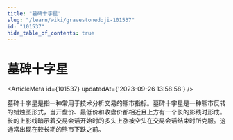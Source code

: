 ```yaml
---
title: "墓碑十字星"
slug: "/learn/wiki/gravestonedoji-101537"
id: "101537"
hide_table_of_contents: true
---
```



# 墓碑十字星

<ArticleMeta id={101537} updatedAt={'2023-09-26 13:58:58'} />
<div className='border-solid border-b border-t-0 my-4 border-[var(--ifm-color-gray-300)]' />

墓碑十字星是指一种常用于技术分析交易的熊市指标。墓碑十字星是一种熊市反转的蜡烛图形式，当开盘价、最低价和收盘价都相近且上方有一个长的影线时形成。长的上影线暗示着交易会话开始时的多头上涨被空头在交易会话结束时所克服。这通常出现在较长期的熊市下跌之前。
